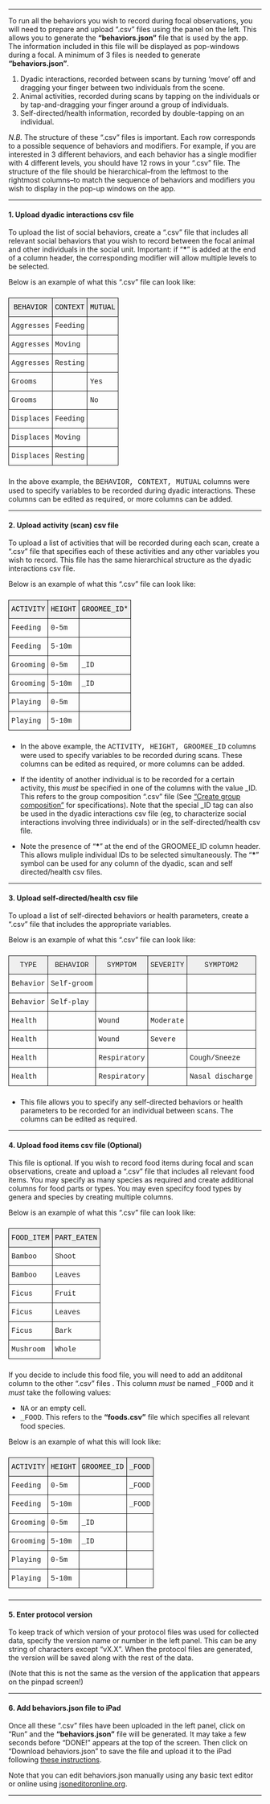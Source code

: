 
***

To run all the behaviors you wish to record during focal observations, you will need to prepare and upload ".csv" files using the panel on the left. This allows you to generate the **"behaviors.json"** file that is used by the app. The information included in this file will be displayed as pop-windows during a focal. A minimum of 3 files is needed to generate **"behaviors.json"**. 

1. Dyadic interactions, recorded between scans by turning 'move' off and dragging your finger between two individuals from the scene.
2. Animal activities, recorded during scans by tapping on the individuals or by tap-and-dragging your finger around a group of individuals.  
3. Self-directed/health information, recorded by double-tapping on an individual.

*N.B.* The structure of these ".csv" files is important. Each row corresponds to a possible sequence of behaviors and modifiers. For example, if you are interested in 3 different behaviors, and each behavior has a single modifier with 4 different levels, you should have 12 rows in your ".csv" file. The structure of the file should be hierarchical--from the leftmost to the rightmost columns--to match the sequence of behaviors and modifiers you wish to display in the pop-up windows on the app. 

***

#### 1. Upload dyadic interactions csv file

To upload the list of social behaviors, create a ".csv" file that includes all relevant social behaviors that you wish to record between the focal animal and other individuals in the social unit.
Important: if "**\***" is added at the end of a column header, the corresponding modifier will allow multiple levels to be selected.

Below is an example of what this ".csv" file can look like:

### 

<style type="text/css">
.tg  {border-collapse:collapse;border-spacing:0;}
.tg td{font-family:Arial, sans-serif;font-size:14px;padding:10px 5px;border-style:solid;border-width:1px;overflow:hidden;word-break:normal;}
.tg th{font-family:Arial, sans-serif;font-size:14px;font-weight:normal;padding:10px 5px;border-style:solid;border-width:1px;overflow:hidden;word-break:normal;}
.tg .tg-rkwu{font-family:"Courier New", Courier, monospace !important;;vertical-align:top}
.tg .tg-e2mf{font-family:"Courier New", Courier, monospace !important;;background-color:#efefef;color:#000000;text-align:center;vertical-align:top}
</style>
<table class="tg">
<tr>
<th class="tg-e2mf">BEHAVIOR</th>
<th class="tg-e2mf">CONTEXT</th>
<th class="tg-e2mf">MUTUAL</th>
</tr>
<tr>
<td class="tg-rkwu">Aggresses</td>
<td class="tg-rkwu">Feeding</td>
<td class="tg-rkwu"></td>
</tr>
<tr>
<td class="tg-rkwu">Aggresses</td>
<td class="tg-rkwu">Moving</td>
<td class="tg-rkwu"></td>
</tr>
<tr>
<td class="tg-rkwu">Aggresses</td>
<td class="tg-rkwu">Resting</td>
<td class="tg-rkwu"></td>
</tr>
<tr>
<td class="tg-rkwu">Grooms</td>
<td class="tg-rkwu"></td>
<td class="tg-rkwu">Yes</td>
</tr>
<tr>
<td class="tg-rkwu">Grooms</td>
<td class="tg-rkwu"></td>
<td class="tg-rkwu">No</td>
</tr>
<tr>
<td class="tg-rkwu">Displaces</td>
<td class="tg-rkwu">Feeding</td>
<td class="tg-rkwu"></td>
</tr>
<tr>
<td class="tg-rkwu">Displaces</td>
<td class="tg-rkwu">Moving</td>
<td class="tg-rkwu"></td>
</tr>
<tr>
<td class="tg-rkwu">Displaces</td>
<td class="tg-rkwu">Resting</td>
<td class="tg-rkwu"></td>
</tr>
</table>
 
###  

In the above example, the <font face="Courier New">BEHAVIOR, CONTEXT, MUTUAL</font> columns were used to specify variables to be recorded during dyadic interactions. These columns can be edited as required, or more columns can be added. 


***

#### 2. Upload activity (scan) csv file

To upload a list of activities that will be recorded during each scan, create a ".csv" file that specifies each of these activities and any other variables you wish to record. This file has the same hierarchical structure as the dyadic interactions csv file.

Below is an example of what this ".csv" file can look like:

### 

<style type="text/css">
.tg  {border-collapse:collapse;border-spacing:0;}
.tg td{font-family:Arial, sans-serif;font-size:14px;padding:10px 5px;border-style:solid;border-width:1px;overflow:hidden;word-break:normal;}
.tg th{font-family:Arial, sans-serif;font-size:14px;font-weight:normal;padding:10px 5px;border-style:solid;border-width:1px;overflow:hidden;word-break:normal;}
.tg .tg-rkwu{font-family:"Courier New", Courier, monospace !important;;vertical-align:top}
.tg .tg-hi20{font-family:"Courier New", Courier, monospace !important;;background-color:#efefef;color:#000000;text-align:center;vertical-align:top}
</style>
<table class="tg">
<tr>
<th class="tg-hi20">ACTIVITY</th>
<th class="tg-hi20">HEIGHT</th>
<th class="tg-hi20">GROOMEE_ID*</th>
</tr>
<tr>
<td class="tg-rkwu">Feeding</td>
<td class="tg-rkwu">0-5m</td>
<td class="tg-rkwu"></td>
</tr>
<tr>
<td class="tg-rkwu">Feeding</td>
<td class="tg-rkwu">5-10m</td>
<td class="tg-rkwu"></td>
</tr>
<tr>
<td class="tg-rkwu">Grooming</td>
<td class="tg-rkwu">0-5m</td>
<td class="tg-rkwu">_ID</td>
</tr>
<tr>
<td class="tg-rkwu">Grooming</td>
<td class="tg-rkwu">5-10m</td>
<td class="tg-rkwu">_ID</td>
</tr>
<tr>
<td class="tg-rkwu">Playing</td>
<td class="tg-rkwu">0-5m</td>
<td class="tg-rkwu"></td>
</tr>
<tr>
<td class="tg-rkwu">Playing</td>
<td class="tg-rkwu">5-10m</td>
<td class="tg-rkwu"></td>
</tr>
</table>

### 
* In the above example, the <font face="Courier New">ACTIVITY, HEIGHT, GROOMEE_ID</font> columns were used to specify variables to be recorded during scans. These columns can be edited as required, or more columns can be added.

* If the identity of another individual is to be recorded for a certain activity, this *must* be specified in one of the columns with the value _ID. This refers to the group composition ".csv" file (See <a id="link_to_animals" href="#" class="action-button">"Create group composition"</a> for specifications). Note that the special _ID tag can also be used in the dyadic interactions csv file (eg, to characterize social interactions involving three individuals) or in the self-directed/health csv file.

* Note the presence of "**\***" at the end of the GROOMEE_ID column header. This allows muliple individual IDs to be selected simultaneously. The "**\***" symbol can be used for any column of the dyadic, scan and self directed/health csv files.

***

#### 3. Upload self-directed/health csv file

To upload a list of self-directed behaviors or health parameters, create a ".csv" file that includes the appropriate variables. 

Below is an example of what this ".csv" file can look like:

### 


<style type="text/css">
.tg  {border-collapse:collapse;border-spacing:0;}
.tg td{font-family:Arial, sans-serif;font-size:14px;padding:10px 5px;border-style:solid;border-width:1px;overflow:hidden;word-break:normal;}
.tg th{font-family:Arial, sans-serif;font-size:14px;font-weight:normal;padding:10px 5px;border-style:solid;border-width:1px;overflow:hidden;word-break:normal;}
.tg .tg-rkwu{font-family:"Courier New", Courier, monospace !important;;vertical-align:top}
.tg .tg-qjic{font-family:"Courier New", Courier, monospace !important;;background-color:#efefef;text-align:center;vertical-align:top}
</style>
<table class="tg">
<tr>
<th class="tg-qjic">TYPE</th>
<th class="tg-qjic">BEHAVIOR</th>
<th class="tg-qjic">SYMPTOM</th>
<th class="tg-qjic">SEVERITY</th>
<th class="tg-qjic">SYMPTOM2</th>
</tr>
<tr>
<td class="tg-rkwu">Behavior</td>
<td class="tg-rkwu">Self-groom</td>
<td class="tg-rkwu"></td>
<td class="tg-rkwu"></td>
<td class="tg-rkwu"></td>
</tr>
<tr>
<td class="tg-rkwu">Behavior</td>
<td class="tg-rkwu">Self-play</td>
<td class="tg-rkwu"></td>
<td class="tg-rkwu"></td>
<td class="tg-rkwu"></td>
</tr>
<tr>
<td class="tg-rkwu">Health</td>
<td class="tg-rkwu"></td>
<td class="tg-rkwu">Wound</td>
<td class="tg-rkwu">Moderate</td>
<td class="tg-rkwu"></td>
</tr>
<tr>
<td class="tg-rkwu">Health</td>
<td class="tg-rkwu"></td>
<td class="tg-rkwu">Wound</td>
<td class="tg-rkwu">Severe</td>
<td class="tg-rkwu"></td>
</tr>
<tr>
<td class="tg-rkwu">Health</td>
<td class="tg-rkwu"></td>
<td class="tg-rkwu">Respiratory</td>
<td class="tg-rkwu"></td>
<td class="tg-rkwu">Cough/Sneeze</td>
</tr>
<tr>
<td class="tg-rkwu">Health</td>
<td class="tg-rkwu"></td>
<td class="tg-rkwu">Respiratory</td>
<td class="tg-rkwu"></td>
<td class="tg-rkwu">Nasal discharge</td>
</tr>
</table>

### 

* This file allows you to specify any self-directed behaviors or health parameters to be recorded for an individual between scans. The columns can be edited as required. 

***

#### 4. Upload food items csv file (Optional)

This file is optional. If you wish to record food items during focal and scan observations, create and upload a ".csv" file that includes all relevant food items. You may specify as many species as required and create additional columns for food parts or types. You may even specifcy food types by genera and species by creating multiple columns. 

Below is an example of what this ".csv" file can look like:

###  

<style type="text/css">
.tg  {border-collapse:collapse;border-spacing:0;}
.tg td{font-family:Arial, sans-serif;font-size:14px;padding:10px 5px;border-style:solid;border-width:1px;overflow:hidden;word-break:normal;}
.tg th{font-family:Arial, sans-serif;font-size:14px;font-weight:normal;padding:10px 5px;border-style:solid;border-width:1px;overflow:hidden;word-break:normal;}
.tg .tg-rkwu{font-family:"Courier New", Courier, monospace !important;;vertical-align:top}
.tg .tg-hi20{font-family:"Courier New", Courier, monospace !important;;background-color:#efefef;color:#000000;text-align:center;vertical-align:top}
</style>
<table class="tg">
<tr>
<th class="tg-hi20">FOOD_ITEM</th>
<th class="tg-hi20">PART_EATEN</th>
</tr>
<tr>
<td class="tg-rkwu">Bamboo</td>
<td class="tg-rkwu">Shoot</td>
</tr>
<tr>
<td class="tg-rkwu">Bamboo</td>
<td class="tg-rkwu">Leaves</td>
</tr>
<tr>
<td class="tg-rkwu">Ficus</td>
<td class="tg-rkwu">Fruit</td>
</tr>
<tr>
<td class="tg-rkwu">Ficus</td>
<td class="tg-rkwu">Leaves</td>
</tr>
<tr>
<td class="tg-rkwu">Ficus</td>
<td class="tg-rkwu">Bark</td>
</tr>
<tr>
<td class="tg-rkwu">Mushroom</td>
<td class="tg-rkwu">Whole</td>
</tr>
</table>

### 


If you decide to include this food file, you will need to add an additonal column to the other ".csv" files . This column *must* be named <font face="Courier New">_FOOD</font> and it *must* take the following values:

* <font face="Courier New">NA</font> or an empty cell. 
* <font face="Courier New">_FOOD</font>. This refers to the **"foods.csv"** file which specifies all relevant food species. 

Below is an example of what this will look like:

### 

<style type="text/css">
.tg  {border-collapse:collapse;border-spacing:0;}
.tg td{font-family:Arial, sans-serif;font-size:14px;padding:10px 5px;border-style:solid;border-width:1px;overflow:hidden;word-break:normal;}
.tg th{font-family:Arial, sans-serif;font-size:14px;font-weight:normal;padding:10px 5px;border-style:solid;border-width:1px;overflow:hidden;word-break:normal;}
.tg .tg-rkwu{font-family:"Courier New", Courier, monospace !important;;vertical-align:top}
.tg .tg-hi20{font-family:"Courier New", Courier, monospace !important;;background-color:#efefef;color:#000000;text-align:center;vertical-align:top}
</style>
<table class="tg">
<tr>
<th class="tg-hi20">ACTIVITY</th>
<th class="tg-hi20">HEIGHT</th>
<th class="tg-hi20">GROOMEE_ID</th>
<th class="tg-hi20">_FOOD</th>
</tr>
<tr>
<td class="tg-rkwu">Feeding</td>
<td class="tg-rkwu">0-5m</td>
<td class="tg-rkwu"></td>
<td class="tg-rkwu">_FOOD</td>
</tr>
<tr>
<td class="tg-rkwu">Feeding</td>
<td class="tg-rkwu">5-10m</td>
<td class="tg-rkwu"></td>
<td class="tg-rkwu">_FOOD</td>
</tr>
<tr>
<td class="tg-rkwu">Grooming</td>
<td class="tg-rkwu">0-5m</td>
<td class="tg-rkwu">_ID</td>
<td class="tg-rkwu"></td>
</tr>
<tr>
<td class="tg-rkwu">Grooming</td>
<td class="tg-rkwu">5-10m</td>
<td class="tg-rkwu">_ID</td>
<td class="tg-rkwu"></td>
</tr>
<tr>
<td class="tg-rkwu">Playing</td>
<td class="tg-rkwu">0-5m</td>
<td class="tg-rkwu"></td>
<td class="tg-rkwu"></td>
</tr>
<tr>
<td class="tg-rkwu">Playing</td>
<td class="tg-rkwu">5-10m</td>
<td class="tg-rkwu"></td>
<td class="tg-rkwu"></td>
</tr>
</table>
  
### 
***

#### 5. Enter protocol version

To keep track of which version of your protocol files was used for collected data, specify the version name or number in the left panel. This can be any string of characters except "vX.X". When the protocol files are generated, the version will be saved along with the rest of the data. 

(Note that this is not the same as the version of the application that appears on the pinpad screen!)

<hr size="5">

#### 6. Add behaviors.json file to iPad

Once all these ".csv" files have been uploaded in the left panel, click on "Run" and the **"behaviors.json"** file will be generated. It may take a few seconds before "DONE!" appears at the top of the screen. Then click on "Download behaviors.json" to save the file and upload it to the iPad following <a id="link_to_welcome" href="#" class="action-button">these instructions</a>.

Note that you can edit behaviors.json manually using any basic text editor or online using [jsoneditoronline.org](http://www.jsoneditoronline.org).

***


